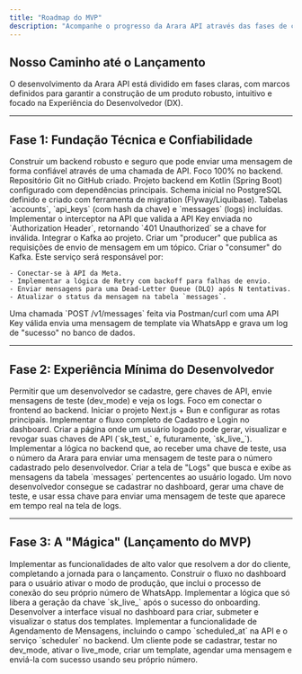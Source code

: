 ```yaml
---
title: "Roadmap do MVP"
description: "Acompanhe o progresso da Arara API através das fases de construção do nosso MVP, com o que já foi concluído e o que está por vir."
---
```


## Nosso Caminho até o Lançamento

O desenvolvimento da Arara API está dividido em fases claras, com marcos definidos para garantir a construção de um produto robusto, intuitivo e focado na Experiência do Desenvolvedor (DX).

---

## Fase 1: Fundação Técnica e Confiabilidade

<Card title="Objetivo Principal da Fase 1" icon="code-branch">
  Construir um backend robusto e seguro que pode enviar uma mensagem de forma confiável através de uma chamada de API. Foco 100% no backend.
</Card>

<Steps>
  <Step title="Infra & DevOps">
    <Check>
      Repositório Git no GitHub criado.
    </Check>
     <Check>
      Projeto backend em Kotlin (Spring Boot) configurado com dependências principais.
    </Check>
  </Step>
  <Step title="Banco de Dados">
    <Check>
      Schema inicial no PostgreSQL definido e criado com ferramenta de migration (Flyway/Liquibase).
    </Check>
     <Check>
      Tabelas `accounts`, `api_keys` (com hash da chave) e `messages` (logs) incluídas.
    </Check>
  </Step>
  <Step title="Autenticação">
    Implementar o interceptor na API que valida a API Key enviada no `Authorization Header`, retornando `401 Unauthorized` se a chave for inválida.
  </Step>
  <Step title="Fila">
    Integrar o Kafka ao projeto. Criar um "producer" que publica as requisições de envio de mensagem em um tópico.
  </Step>
  <Step title="Core (Worker)">
    Criar o "consumer" do Kafka. Este serviço será responsável por:

    - Conectar-se à API da Meta.
    - Implementar a lógica de Retry com backoff para falhas de envio.
    - Enviar mensagens para uma Dead-Letter Queue (DLQ) após N tentativas.
    - Atualizar o status da mensagem na tabela `messages`.
  </Step>
  <Step title="Critério de Conclusão da Fase 1">
    <Check>
      Uma chamada `POST /v1/messages` feita via Postman/curl com uma API Key válida envia uma mensagem de template via WhatsApp e grava um log de "sucesso" no banco de dados.
    </Check>
  </Step>
</Steps>

---

## Fase 2: Experiência Mínima do Desenvolvedor

<Card title="Objetivo Principal da Fase 2" icon="laptop-code">
  Permitir que um desenvolvedor se cadastre, gere chaves de API, envie mensagens de teste (dev_mode) e veja os logs. Foco em conectar o frontend ao backend.
</Card>

<Steps>
  <Step title="Frontend">
    Iniciar o projeto Next.js + Bun e configurar as rotas principais.
  </Step>
  <Step title="Autenticação de Usuário">
    Implementar o fluxo completo de Cadastro e Login no dashboard.
  </Step>
  <Step title="Dashboard">
    Criar a página onde um usuário logado pode gerar, visualizar e revogar suas chaves de API (`sk_test_` e, futuramente, `sk_live_`).
  </Step>
  <Step title="Dev Mode">
    Implementar a lógica no backend que, ao receber uma chave de teste, usa o número da Arara para enviar uma mensagem de teste para o número cadastrado pelo desenvolvedor.
  </Step>
  <Step title="Dashboard: Logs">
    Criar a tela de "Logs" que busca e exibe as mensagens da tabela `messages` pertencentes ao usuário logado.
  </Step>
  <Step title="Critério de Conclusão da Fase 2">
    <Check>
      Um novo desenvolvedor consegue se cadastrar no dashboard, gerar uma chave de teste, e usar essa chave para enviar uma mensagem de teste que aparece em tempo real na tela de logs.
    </Check>
  </Step>
</Steps>

---

## Fase 3: A "Mágica" (Lançamento do MVP)

<Card title="Objetivo Principal da Fase 3" icon="sparkles">
  Implementar as funcionalidades de alto valor que resolvem a dor do cliente, completando a jornada para o lançamento.
</Card>

<Steps>
  <Step title="Onboarding Live Mode">
    Construir o fluxo no dashboard para o usuário ativar o modo de produção, que inclui o processo de conexão do seu próprio número de WhatsApp.
  </Step>
  <Step title="Backend: Chave Live">
    Implementar a lógica que só libera a geração da chave `sk_live_` após o sucesso do onboarding.
  </Step>
  <Step title="Gerenciador de Templates">
    Desenvolver a interface visual no dashboard para criar, submeter e visualizar o status dos templates.
  </Step>
  <Step title="API & Backend: Agendamento">
    Implementar a funcionalidade de Agendamento de Mensagens, incluindo o campo `scheduled_at` na API e o serviço `scheduler` no backend.
  </Step>
  <Step title="Critério de Conclusão da Fase 3">
    <Check>
      Um cliente pode se cadastrar, testar no dev_mode, ativar o live_mode, criar um template, agendar uma mensagem e enviá-la com sucesso usando seu próprio número.
    </Check>
  </Step>
</Steps>